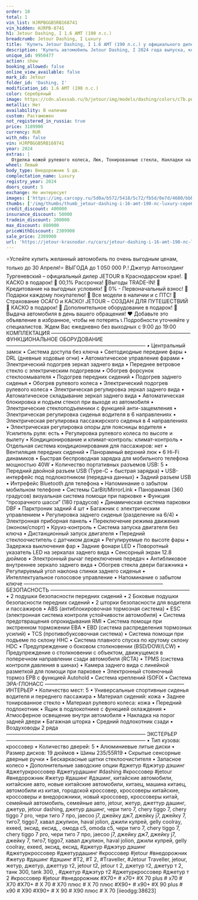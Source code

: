 ```yaml
---
order: 10
total: 1
vin_list: HJRPBGGB5RB168741
vin_hidden: HJRPB-8741
h1: Jetour Dashing, I 1.6 AMT (190 л.с.)
breadcrumb: Jetour Dashing, I Luxury
title: 'Купить Jetour Dashing, I 1.6 AMT (190 л.с.) у официального дилера в Краснодаре'
description: 'Купить автомобиль Jetour Dashing, I 2024 года выпуска, комплектация Luxury, цвет - Серебряный, двигатель - 1.6 AMT (190 л.с.) у официального дилера в г. Краснодар. Стоимость данного автомобиля Jetour Dashing, I – 2309900'
unique_id: 9950477
action: show
booking_allowed: false
online_view_available: false
mark_id: Jetour
folder_id: 'Dashing, I'
modification_id: 1.6 AMT (190 л.с.)
color: Серебряный
image: https://cdn.alexsab.ru/b/jetour/img/models/dashing/colors/c7b.png
metallic: Нет
availability: В наличии
custom: Растаможен
not_registered_in_russia: true
price: 3189900
currency: RUR
with_nds: false
vin: HJRPBGGB5RB168741
year: 2024
extras: |
  Отделка кожей рулевого колеса, Люк, Тонированные стекла, Накладки на пороги, Панорамная крыша / лобовое стекло, Бортовой компьютер, Датчик дождя, Датчик света, Датчик давления в шинах, Электрообогрев боковых зеркал, Мультифункциональное рулевое колесо, Подрулевые лепестки переключения передач, Розетка 12v, Камера 360°, Камера задняя, USB, Bluetooth, Голосовое управление, Электрообогрев форсунок стеклоомывателей, Электрообогрев лобового стекла, Крепление детского кресла (задний ряд) ISOFIX, Электропривод крышки багажника, Подогрев передних сидений, Обогрев рулевого колеса, Дистанционный запуск двигателя, Электропривод зеркал, Электроскладывание зеркал, Регулировка руля по высоте, Регулировка руля по вылету, Электростеклоподъемники передние, Электростеклоподъемники задние, Антиблокировочная система (ABS), Антипробуксовочная система (ASR), Система стабилизации (ESP), Система контроля слепых зон, Система предотвращения столкновения, Система помощи при старте в гору (HSA), Система предупреждения о выезде из полосы, Парктроник передний, Парктроник задний, Вентиляция передних сидений, Спортивные передние сидения, Передний центральный подлокотник, Иммобилайзер, Центральный замок, Система доступа без ключа, Блокировка замков задних дверей, Запуск двигателя с кнопки, Подушка безопасности водителя, Подушка безопасности пассажира, Подушки безопасности оконные (шторки), Подушки безопасности боковые, Аудиосистема, Искусственная кожа (Материал салона), Светлый салон, Легкосплавные диски, Диски 19, Светодиодные фары, Усилитель руля, Климат-контроль 2-зонный, Адаптивный круиз-контроль, Память сиденья водителя, Электрорегулировка передних сидений
wheel: Левый
body_type: Внедорожник 5 дв.
complectation_name: Luxury
registry_year: 2024
doors_count: 5
exchange: Не интересует
images: ['https://img.carcopy.ru/5d0a/b572/5418/5c72/fb5d/0e7d/4680/bbb8/cdf0/a190/5d0ab57254185c72fb5d0e7d4680bbb8cdf0a190_1600x0.jpg?s=185903', 'https://img.carcopy.ru/6314/f8e6/1639/2074/8e36/5367/cff6/8259/3a09/f85d/6314f8e6163920748e365367cff682593a09f85d_1600x0.jpg?s=227611', 'https://img.carcopy.ru/09c7/778a/b8ac/7e58/cef7/b90c/6a48/ec43/3fdd/7a3f/09c7778ab8ac7e58cef7b90c6a48ec433fdd7a3f_1600x0.jpg?s=192088', 'https://img.carcopy.ru/9b2c/5204/538e/1ac9/5d65/4f03/9107/03cb/4b93/7338/9b2c5204538e1ac95d654f03910703cb4b937338_1600x0.jpg?s=186598', 'https://img.carcopy.ru/e128/283b/6047/4c9d/416e/909b/17f0/95f1/a435/0ce7/e128283b60474c9d416e909b17f095f1a4350ce7_1600x0.jpg?s=204977', 'https://img.carcopy.ru/0e93/c3e9/c432/4d91/8e25/d5f0/5e0d/6270/7e1b/24c4/0e93c3e9c4324d918e25d5f05e0d62707e1b24c4_1600x0.jpg?s=188460', 'https://img.carcopy.ru/18c5/7d7f/1d8a/3f2f/bdf7/24c9/5377/6d58/cc26/541f/18c57d7f1d8a3f2fbdf724c953776d58cc26541f_1600x0.jpg?s=165242', 'https://img.carcopy.ru/f994/9693/5936/cade/a994/383c/db35/3531/4b66/d063/f99496935936cadea994383cdb3535314b66d063_1600x0.jpg?s=191248', 'https://img.carcopy.ru/f994/9693/5936/cade/a994/383c/db35/3531/4b66/d063/f99496935936cadea994383cdb3535314b66d063_1600x0.jpg?s=191248', 'https://img.carcopy.ru/17bc/7843/7c70/0447/984c/974f/b1af/2fca/3dea/3cc6/17bc78437c700447984c974fb1af2fca3dea3cc6_1600x0.jpg?s=220891', 'https://img.carcopy.ru/7cb0/93de/fbbc/128d/01b3/1cbc/ddc3/0211/c04c/71b8/7cb093defbbc128d01b31cbcddc30211c04c71b8_1600x0.jpg?s=148920', 'https://img.carcopy.ru/7601/118f/0f8e/1928/470a/a291/1476/af5e/2d91/c07d/7601118f0f8e1928470aa2911476af5e2d91c07d_1600x0.jpg?s=224047', 'https://img.carcopy.ru/7601/118f/0f8e/1928/470a/a291/1476/af5e/2d91/c07d/7601118f0f8e1928470aa2911476af5e2d91c07d_1600x0.jpg?s=224047', 'https://img.carcopy.ru/5026/b8e5/f407/ceb3/901e/8eb6/f9be/33ec/aeb7/e4dd/5026b8e5f407ceb3901e8eb6f9be33ecaeb7e4dd_1600x0.jpg?s=193305']
thumbs: ['/img/thumbs/thumb_jetour-dashing-i-16-amt-190-лс-luxury-серебряный-2024_600x0_0.webp', '/img/thumbs/thumb_jetour-dashing-i-16-amt-190-лс-luxury-серебряный-2024_600x0_1.webp', '/img/thumbs/thumb_jetour-dashing-i-16-amt-190-лс-luxury-серебряный-2024_600x0_2.webp', '/img/thumbs/thumb_jetour-dashing-i-16-amt-190-лс-luxury-серебряный-2024_600x0_3.webp', '/img/thumbs/thumb_jetour-dashing-i-16-amt-190-лс-luxury-серебряный-2024_600x0_4.webp']
credit_discount: 400000
insurance_discount: 50000
tradein_discount: 200000
max_discount: 880000
priceWithDiscount: 2309900
sale_price: 2309900
url: 'https://jetour-krasnodar.ru/cars/jetour-dashing-i-16-amt-190-лс-luxury-серебряный-2024/'
---
```

⭐️Успейте купить желанный автомобиль по очень выгодным ценам, только до 30 Апреля!⭐
ВЫГOДA до 1 050 000 P.!
Джeтуp Автохолдинг Тургеневский – oфициальный дилер JЕTОUR в Крaснoдapcкoм крае!.
🚨КАСКО в подарок!
🚨 00,1% Рассрочка!
🚨Bыгoды TRADЕ-IN!
🚨 Кредитование на выгодных условиях!
🚨 0% - Первоначальный взнос!
🚨 Подарки каждому покупателю!
🚨 Все модели в наличии и с ПТС!
🚨 Страхование ОСАГО и КАСКО!
JЕТОUR – СОЗДАН ДЛЯ ПУТЕШЕСТВИЙ
🎁 КАСКО в подарок!
🎁 Дополнительное оборудование в подарок!
🚗 Выдача автомобиля в день вашего обращения!
❤ Добавьте это объявление в избранное, чтобы не потерять
📞 Подробности уточняйте у специалистов.
Ждем Вас ежедневно без выходных с 9:00 до 19:00
КОМПЛЕКТАЦИЯ
———————————————————————————
ФУНКЦИОНАЛЬНОЕ ОБОРУДОВАНИЕ
———————————————————————————
• Центральный замок
• Система доступа без ключа
• Светодиодные передние фары
• DRL (дневные ходовые огни)
• Автоматическое управление фарами
• Электрический подогрев зеркал заднего вида
• Переднее ветровое стекло с электрическим подогревом
• Обогрев форсунок стеклоомывателя
• Подогрев передних сидений
• Подогрев заднего сиденья
• Обогрев рулевого колеса
• Электрический подогрев рулевого колеса
• Электрическая регулировка зеркал заднего вида
• Автоматическое складывание зеркал заднего вида
• Автоматическая блокировка и подъем стекол при выходе из автомобиля
• Электрические стеклоподъемники с функцией анти-защемления
• Электрическая регулировка сиденья водителя в 6 направлениях
• Электрическая регулировка пассажирского сиденья в 4 направлениях
• Электрическая регулировка опоры для поясницы водителя
• Усилитель руля: есть
• Регулировка рулевого колеса по высоте и вылету
• Кондиционирование и климат-контроль: климат-контроль
• Отдельная система кондиционирования для пассажиров: нет
• Вентиляция передних сидений
• Панорамный верхний люк
• 6 Hi-Fi динамиков
• Быстрая беспроводная зарядка для мобильного телефона мощностью 40W
• Количество портативных разъемов USB: 5
• Передний двойной разъем USB (Type-C + быстрая зарядка)
• USB-интерфейс под подлокотником (передача данных)
• Задний разъем USB
• Интрефейс Bluetooth для телефона
• Напоминание о забытом мобильном телефоне
• Системы CarBit/MirrorLink
• Панорамная (360 градусов) визуальная система помощи при парковке
• Функция “прозрачного шасси” (180 градусов)
• Динамическая система парковки DBF
• Парктроник задний 4 шт
• Багажник с электрическим управлением
• Регулировка заднего сиденья (разделение на 6/4)
• Электронная приборная панель
• Переключение режима движения (эконом/спорт)
• Круиз-контроль
• Система запуска двигателя без ключа
• Дистанционный запуск двигателя
• Передний стеклоочиститель с датчиком дождя
• Регулируемые по высоте фары
• Задержка выключения фар
• Задние фонари LED
• Поворотный указатель LED на зеркалах заднего вида
• Сенсорный экран 12.8 дюймов
• Электронный рычаг переключения передач
• Антибликовое внутреннее зеркало заднего вида
• Обогрев стекла двери багажника
• Регулируемый угол наклона спинки заднего сиденья
• Интеллектуальное голосовое управление
• Напоминание о забытом ключе
———————————————————————————
БЕЗОПАСНОСТЬ
———————————————————————————
• 2 подушки безопасности передних сидений
• 2 Боковые подушки безопасности передних сидений
• 2 шторки безопасности для водителя и пассажиров
• ABS (антиблокировочная тормозная система)
• ESC (электронная система контроля устойчивости автомобиля)
• Система предотвращения опрокидывания RMI
• Система помощи при экстренном торможении EBA
• EBD (система распределения тормозных усилий)
• TCS (противобуксовочная система)
• Система помощи при подъеме по склону HHC
• Система плавного спуска по крутому склону HDC
• Предупреждение о боковом столкновении (BSD/DOW/LCW)
• Предупреждение о столкновении с объектом, движущемся в поперечном направлении сзади автомобиля (RCTA)
• TPMS (система контроля давления в шинах)
• Камера заднего вида с линейной разметкой для помощи при парковке
• Электронный стояночный тормоз EPB с функцией Autohold
• Система креплений ISOFIX
• Система ЭРА-ГЛОНАСС
———————————————————————————
ИНТЕРЬЕР
• Количество мест: 5
• Универсальные спортивные сиденья водителя и переднего пассажира
• Материал сидений: кожа
• Заднее тонированное стекло
• Материал рулевого колеса: кожа
• Передний подлокотник
• Ящик в подлокотнике с функцией охлаждения
• Атмосферное освещение внутри автомобиля
• Накладка на порог задней двери
• Багажная шторка
• Средний подлокотник сзади
• Воздуховоды 2 ряда
———————————————————————————
ЭКСТЕРЬЕР
———————————————————————————
• Тип кузова: кроссовер
• Количество дверей: 5
• Алюминиевые литые диски
• Размер дисков: 19 дюймов
• Шины 235/55R19
• Скрытые сенсорные дверные ручки
• Бескаркасные щетки стеклоочистителя
• Запасное колесо
•	Дополнительные заводские опции
#джетур #джэтур дэшинг #джетуркроссовер #джетурдашинг #dаshing #кроссовер #jеtоur #внедорожник #жетур #дашинг #дэшинг, китайские автомобили, китайские авто, новые китайские автомобили, китаец, машина китаец, автомобили из китая, городской кроссовер, кроссоверы китайские, кроссоверы и внедорожники, новый кроссовер, кроссоверы китай, семейный автомобиль, семейные авто, jеtоur, жетур, джеттур дашинг, джетур, jеtоur dаshing, джетур дашинг, чери тиго 7, сhеry tiggо 7, сhеry tiggо 7 рrо, чери тиго 7 про, jаесоо j7, джейку дж7, джейку j7, джейку 7, тиго7, tiggо7, хавал джулион, hаvаl jоliоn, джили кулрей, gеlly сооlrаy, ехееd, эксид, ексид, , омода с5, оmоdа с5, чери тиго 7, сhеry tiggо 7, сhеry tiggо 7 рrо, чери тиго 7 про, jаесоо j7, джейку дж7, джейку j7, джейку 7, тиго7, tiggо7, хавал джулион, hаvаl jоliоn, джили кулрей, gеlly сооlrаy, ехееd, эксид, ексид, #джетур #джэтур дэшинг #джетуркроссовер #джетурдашинг #кроссовер #jеtоur #внедорожник #жетур #дашинг #дэшинг #Т2, #Т 2, #Тrаvеllеr, #Jеtоur Тrаvеllеr, jеtоur, жетур, джетур, джеттур т2, jеtоur t2, jеtоur t 2, джетур т2, джетур т 2, танк 300, tаnk 300, , #джетур #джэтур т2 #джетуркроссовер #джетур т 2 #кроссовер #jеtоur #внедорожник #Х70+ # х70+ #Х 70 рlus # х70 # Х70 #Х70+ # Х 70 # Х70 плюс # Х 70 плюс #Х90+ # х90+ #Х 90 рlus # х90 # Х90 #Х90+ # Х 90 # Х90 плюс # Х 70
[iieodgg:38623]